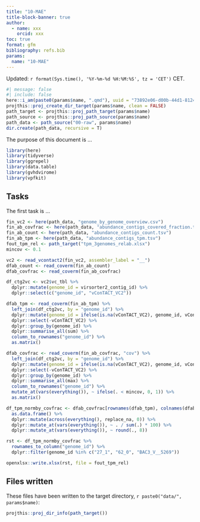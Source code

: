 ```yaml
---
title: "10-MAE"
title-block-banner: true
author:
  - name: xxx
    orcid: xxx
toc: true
format: gfm
bibliography: refs.bib
params:
  name: "10-MAE"
---
```


Updated: `r format(Sys.time(), '%Y-%m-%d %H:%M:%S', tz = 'CET')` CET.


```r
#| message: false
#| include: false
here::i_am(paste0(params$name, ".qmd"), uuid = "73892e06-d00b-44d1-8124-8137db754ffe")
projthis::proj_create_dir_target(params$name, clean = FALSE)
path_target <- projthis::proj_path_target(params$name)
path_source <- projthis::proj_path_source(params$name)
path_data <- path_source("00-raw", params$name)
dir.create(path_data, recursive = T)
```

The purpose of this document is ...

```r
library(here)
library(tidyverse)
library(ggrepel)
library(data.table)
library(gvhdvirome)
library(vpfkit)
```

## Tasks

The first task is ...

```r
fin_vc2 <- here(path_data, "genome_by_genome_overview.csv")
fin_ab_covfrac <- here(path_data, "abundance_contigs_covered_fraction.tsv")
fin_ab_count <- here(path_data, "abundance_contigs_count.tsv")
fin_ab_tpm <- here(path_data, "abundance_contigs_tpm.tsv")
fout_tpm_rel <- path_target("tpm_3genomes_relab.xlsx")
mincov <- 0.1

vc2 <- read_vcontact2(fin_vc2, assembler_label = "__")
dfab_count <- read_coverm(fin_ab_count)
dfab_covfrac <- read_coverm(fin_ab_covfrac)

df_ctg2vc <- vc2$vc_tbl %>% 
  dplyr::mutate(genome_id = virsorter2_contig_id) %>% 
  dplyr::select(c("genome_id", "vConTACT_VC2"))

dfab_tpm <- read_coverm(fin_ab_tpm) %>% 
  left_join(df_ctg2vc, by = "genome_id") %>%
  dplyr::mutate(genome_id = ifelse(is.na(vConTACT_VC2), genome_id, vConTACT_VC2)) %>%
  dplyr::select(-vConTACT_VC2) %>%
  dplyr::group_by(genome_id) %>%
  dplyr::summarise_all(sum) %>% 
  column_to_rownames("genome_id") %>% 
  as.matrix()

dfab_covfrac <- read_coverm(fin_ab_covfrac, "cov") %>% 
  left_join(df_ctg2vc, by = "genome_id") %>% 
  dplyr::mutate(genome_id = ifelse(is.na(vConTACT_VC2), genome_id, vConTACT_VC2)) %>%
  dplyr::select(-vConTACT_VC2) %>% 
  dplyr::group_by(genome_id) %>% 
  dplyr::summarise_all(max) %>% 
  column_to_rownames("genome_id") %>% 
  mutate_at(vars(everything()), ~ ifelse(. < mincov, 0, 1)) %>%
  as.matrix()

df_tpm_normby_covfrac <- dfab_covfrac[rownames(dfab_tpm), colnames(dfab_tpm)] * dfab_tpm %>%
  as.data.frame() %>% 
  dplyr::mutate(across(everything(), replace_na, 0)) %>% 
  dplyr::mutate_at(vars(everything()), ~ . / sum(.) * 100) %>%
  dplyr::mutate_at(vars(everything()), ~ round(., 8))

rst <- df_tpm_normby_covfrac %>% 
  rownames_to_column("genome_id") %>% 
  dplyr::filter(genome_id %in% c("27_1", "62_0", "BAC3_V__5269"))

openxlsx::write.xlsx(rst, file = fout_tpm_rel)
```


## Files written

These files have been written to the target directory, ```r paste0("data/", params$name)```:

```r
projthis::proj_dir_info(path_target())
```
